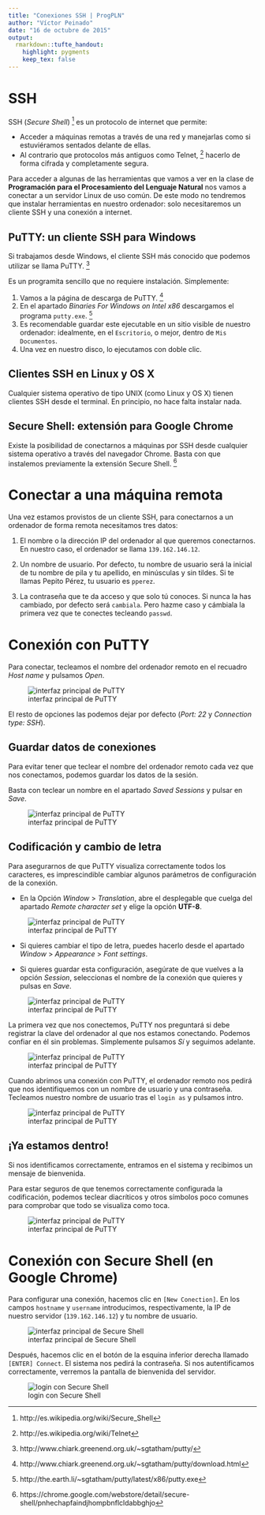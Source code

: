 ```yaml
---
title: "Conexiones SSH | ProgPLN"
author: "Víctor Peinado"
date: "16 de octubre de 2015"
output:
  rmarkdown::tufte_handout:
    highlight: pygments
    keep_tex: false
---
```


# SSH


SSH (*Secure Shell*) [^ssh] es un protocolo de internet que permite: 

- Acceder a máquinas remotas a través de una red y manejarlas como si estuviéramos sentados delante de ellas.
- Al contrario que protocolos más antiguos como Telnet, [^telnet] hacerlo de forma cifrada y completamente segura.

Para acceder a algunas de las herramientas que vamos a ver en la clase de **Programación para el Procesamiento del Lenguaje Natural** nos vamos a conectar a un servidor Linux de uso común. De este modo no tendremos que instalar herramientas en nuestro ordenador: solo necesitaremos un cliente SSH y una conexión a internet.


## PuTTY: un cliente SSH para Windows

Si trabajamos desde Windows, el cliente SSH más conocido que podemos utilizar se llama PuTTY. [^putty]

Es un programita sencillo que no requiere instalación. Simplemente:

1. Vamos a la página de descarga de PuTTY. [^putty-download] 
2. En el apartado *Binaries For Windows on Intel x86* descargamos el programa ``putty.exe``. [^putty-exe]
3. Es recomendable guardar este ejecutable en un sitio visible de nuestro ordenador: idealmente, en el ``Escritorio``, o mejor, dentro de ``Mis Documentos``.
4. Una vez en nuestro disco, lo ejecutamos con doble clic.

\marginnote{PuTTY es tan pequeño que, llegado el caso, se puede ejecutar directamente desde un pendrive.}


## Clientes SSH en Linux y OS X

Cualquier sistema operativo de tipo UNIX (como Linux y OS X) tienen clientes SSH desde el terminal. En principio, no hace falta instalar nada.


## Secure Shell: extensión para Google Chrome

Existe la posibilidad de conectarnos a máquinas por SSH desde cualquier sistema operativo a través del navegador Chrome. Basta con que instalemos previamente la extensión Secure Shell. [^secureshell]


# Conectar a una máquina remota

Una vez estamos provistos de un cliente SSH, para conectarnos a un ordenador de forma remota necesitamos tres datos:

1. El nombre o la dirección IP del ordenador al que queremos conectarnos. En nuestro caso, el ordenador se llama ``139.162.146.12``.

2. Un nombre de usuario. Por defecto, tu nombre de usuario será la inicial de tu nombre de pila y tu apellido, en minúsculas y sin tildes. Si te llamas Pepito Pérez, tu usuario es ``pperez``. 

3. La contraseña que te da acceso y que solo tú conoces. Si nunca la has cambiado, por defecto será ``cambiala``. Pero hazme caso y cámbiala la primera vez que te conectes tecleando ``passwd``.


# Conexión con PuTTY

Para conectar, tecleamos el nombre del ordenador remoto en el recuadro *Host name* y pulsamos *Open*. \marginnote{En los pantallazos, aparece como nombre de servidor una máquina que ya no funciona. Por favor, olvídalo y utiliza siempre la IP de nuestro servidor: \texttt{139.162.146.12}.}

![interfaz principal de PuTTY](img/putty1.png)

El resto de opciones las podemos dejar por defecto (*Port: 22* y *Connection type: SSH*).


## Guardar datos de conexiones

Para evitar tener que teclear el nombre del ordenador remoto cada vez que nos conectamos, podemos guardar los datos de la sesión.

Basta con teclear un nombre en el apartado *Saved Sessions* y pulsar en *Save*.

![interfaz principal de PuTTY](img/putty2.png)


## Codificación y cambio de letra

Para asegurarnos de que PuTTY visualiza correctamente todos los caracteres,\marginnote{Windows y Linux suelen trabajar con codificaciones diferentes y a menudo las eñes y las tildes no funcionan correctamente} es imprescindible cambiar algunos parámetros de configuración de la conexión.

- En la Opción *Window* > *Translation*, abre el desplegable que cuelga del apartado *Remote character set* y elige la opción **UTF-8**.

![interfaz principal de PuTTY](img/putty3.png)

- Si quieres cambiar el tipo de letra, puedes hacerlo desde el apartado *Window* > *Appearance* > *Font settings*.\marginnote{El tema estético es cuestión de gustos, pero es recomendable utilizar una fuente de ancho fijo (cualquier fuente de tipo \texttt{Monospaced}, \texttt{Fixed}, \texttt{Courier} o \texttt{Typewritter}) y la opción \textit{Antialiased}.} 

- Si quieres guardar esta configuración, asegúrate de que vuelves a la opción *Session*, seleccionas el nombre de la conexión que quieres y pulsas en *Save*.



![interfaz principal de PuTTY](img/putty4.png)


La primera vez que nos conectemos, PuTTY nos preguntará si debe registrar la clave del ordenador al que nos estamos conectando. Podemos confiar en él sin problemas. Simplemente pulsamos *Sí* y seguimos adelante. 


![interfaz principal de PuTTY](img/putty5.png)


Cuando abrimos una conexión con PuTTY, el ordenador remoto nos pedirá que nos identifiquemos con un nombre de usuario y una contraseña. Tecleamos nuestro nombre de usuario tras el ``login as`` y pulsamos intro.\marginnote{¡Ojo! al teclear la contraseña, por seguridad, ésta se mantiene oculta y no se nos muestra por pantalla.}

![interfaz principal de PuTTY](img/putty6.png)


## ¡Ya estamos dentro!

Si nos identificamos correctamente, entramos en el sistema y recibimos un mensaje de bienvenida. 

Para estar seguros de que tenemos correctamente configurada la codificación, podemos teclear diacríticos y otros símbolos poco comunes para comprobar que todo se visualiza como toca.

![interfaz principal de PuTTY](img/putty7.png)


# Conexión con Secure Shell (en Google Chrome)

Para configurar una conexión, hacemos clic en `[New Conection]`. En los campos `hostname` y `username` introducimos, respectivamente, la IP de nuestro servidor (`139.162.146.12`) y tu nombre de usuario. 

![interfaz principal de Secure Shell](img/secureshell-login-1.png)

Después, hacemos clic en el botón de la esquina inferior derecha llamado `[ENTER] Connect`. El sistema nos pedirá la contraseña. Si nos autentificamos correctamente, verremos la pantalla de bienvenida del servidor.

![login con Secure Shell](img/secureshell-login-2.png)


[^ssh]: http://es.wikipedia.org/wiki/Secure_Shell
[^telnet]: http://es.wikipedia.org/wiki/Telnet
[^putty]: http://www.chiark.greenend.org.uk/~sgtatham/putty/
[^putty-download]: http://www.chiark.greenend.org.uk/~sgtatham/putty/download.html
[^putty-exe]: http://the.earth.li/~sgtatham/putty/latest/x86/putty.exe
[^secureshell]: https://chrome.google.com/webstore/detail/secure-shell/pnhechapfaindjhompbnflcldabbghjo
